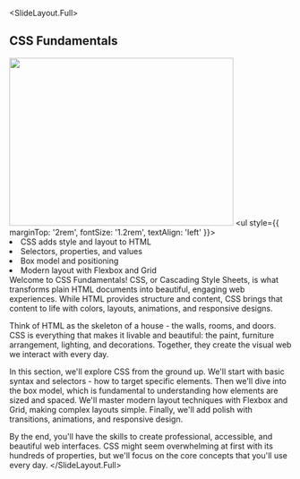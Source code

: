 
<SlideLayout.Full>
  <FlexBox height="100%" flexDirection="column" justifyContent="center" alignItems="center">
    <h2>CSS Fundamentals</h2>
    <Image 
      src="https://media.giphy.com/media/v1.Y2lkPTc5MGI3NjExbmgxeGY1MnRyMHgzZzN4MzJwamZrNHplN3lkZnQ5NnRxZWdyNGQzbyZlcD12MV9pbnRlcm5hbF9naWZfYnlfaWQmY3Q9Zw/yYSSBtDgbbRzq/giphy.gif"
      width="400px"
      height="300px"
    />
    <ul style={{ marginTop: '2rem', fontSize: '1.2rem', textAlign: 'left' }}>
      <li>CSS adds style and layout to HTML</li>
      <li>Selectors, properties, and values</li>
      <li>Box model and positioning</li>
      <li>Modern layout with Flexbox and Grid</li>
    </ul>
  </FlexBox>
  <Notes>
  Welcome to CSS Fundamentals! CSS, or Cascading Style Sheets, is what transforms plain HTML documents into beautiful, engaging web experiences. While HTML provides structure and content, CSS brings that content to life with colors, layouts, animations, and responsive designs.

  Think of HTML as the skeleton of a house - the walls, rooms, and doors. CSS is everything that makes it livable and beautiful: the paint, furniture arrangement, lighting, and decorations. Together, they create the visual web we interact with every day.

  In this section, we'll explore CSS from the ground up. We'll start with basic syntax and selectors - how to target specific elements. Then we'll dive into the box model, which is fundamental to understanding how elements are sized and spaced. We'll master modern layout techniques with Flexbox and Grid, making complex layouts simple. Finally, we'll add polish with transitions, animations, and responsive design.

  By the end, you'll have the skills to create professional, accessible, and beautiful web interfaces. CSS might seem overwhelming at first with its hundreds of properties, but we'll focus on the core concepts that you'll use every day.
  </Notes>
</SlideLayout.Full>

